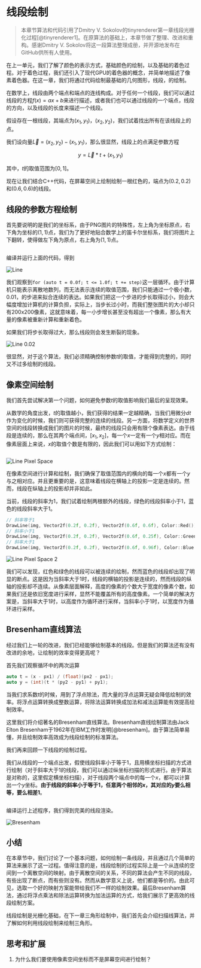 # 线段绘制

> 本章节算法和代码引用了Dmitry V. Sokolov的tinyrenderer第一章线段光栅化过程[@tinyrenderer1]。在原算法的基础上，本章节做了整理、改进和重构。感谢Dmitry V. Sokolov将这一段算法整理成册，并开源地发布在GitHub供所有人使用。

在上一单元，我们了解了颜色的表示方式，基础颜色的绘制，以及基础的着色过程。对于着色过程，我们还引入了现代GPU的着色器的概念，并简单地描述了像素着色器。在这一章，我们将通过代码绘制最基础的几何图形，线段，的绘制。

在数学上，线段由两个端点和端点的连线构成。对于任何一个线段，我们可以通过线段的方程$f(x)=ax+b$来进行描述，或者我们也可以通过线段的一个端点，线段的方向，以及线段的长度来描述一个线段。

假设存在一根线段，其端点为$(x_1,y_1)$，$(x_2,y_2)$，我们试着找出所有在该线段上的点。

我们设向量$\vec{L}=(x_2,y_2)-(x_1,y_1)$，那么很显然，线段上的点满足参数方程

$$
y = \vec{L}*t + (x_1,y_1)
$$

其中，$t$的取值范围为$[0,1]$。

现在让我们结合C++代码，在屏幕空间上绘制绘制一根红色的，端点为$(0.2,0.2)$和$(0.6,0.6)$的线段。

## 线段的参数方程绘制

首先要说明的是我们的坐标系，由于PNG图片的特殊性，左上角为坐标原点，右下角为坐标的$(1,1)$点，我们为了更好地贴合数学上的笛卡尔坐标系，我们将图片上下翻转，使得做左下角为原点，右上角为$(1,1)$点。

```cc
```

编译并运行上面的代码，得到

![](code/02-line/line-0.01.png "Line")

我们观察到`for (auto t = 0.0f; t <= 1.0f; t += step)`这一层循环。由于计算机只能表示离散地数列，而无法表示连续的取值范围，我们只能通过一个极小数，0.01，的步进来拟合连续的表达。如果我们把这一个步进的步长取得过小，则会大幅度增加计算机的计算负担，实际上，当步长过小时，而我们整张图片的大小却只有200x200像素，这就意味着，每一小步增长甚至没有超出一个像素，那么有大量的像素被重新计算和重新着色。

如果我们将步长取得过大，那么线段则会发生断裂的现象。

![](code/02-line/line-0.02.png "Line 0.02")

很显然，对于这个算法，我们必须精确控制参数$t$的取值，才能得到完整的，同时又不过多绘制的线段。

## 像素空间绘制

我们首先尝试解决第一个问题，如何避免参数$t$的取值影响我们最后的呈现效果。

从数学的角度出发，$t$的取值越小，我们获得的结果一定越精确，当我们用微分$dt$作为变化的时候，我们则可获得完整的连续的线段。另一方面，将数学定义的世界空间的线段转换成我们的图片的时候，最终的线段只会用有限个像素表达。由于线段是连续的，那么在其两个端点间，$[x_1,x_2]$，每一个$x$一定有一个$y$相对应。而在像素层面上来说，$x$的取值个数是有限的，因此我们可以用如下方式绘制：

```cc
```

![](code/02-line/line-pixel-space.png "Line Pixel Space")

在像素空间进行计算和绘制，我们确保了取值范围内的横向的每一个$x$都有一个$y$与之相对应。并且更重要的是，这意味着线段在横轴上的投影一定是连续的。然而，线段在纵轴上的投影却并非如此。

当前，线段的斜率为1，我们试着绘制两根额外的线段，绿色的线段斜率小于1，蓝色的线段斜率大于1。

```cc
// 斜率等于1
DrawLine(img, Vector2f(0.2f, 0.2f), Vector2f(0.6f, 0.6f), Color::Red());
// 斜率小于1
DrawLine(img, Vector2f(0.2f, 0.2f), Vector2f(0.6f, 0.25f), Color::Green());
// 斜率大于1
DrawLine(img, Vector2f(0.2f, 0.2f), Vector2f(0.6f, 0.96f), Color::Blue());
```

![](code/02-line/line-pixel-space-2.png "Line Pixel Space 2")

我们可以发现，红色和绿色的线段可以被连续的绘制，然而蓝色的线段却出现了明显的断点。这是因为当斜率大于1时，线段的横轴的投影是连续的，然而线段的纵轴的投影却不连续。从像素层面解释，高度的像素的个数大于宽度的像素个数，如果我们还是依旧宽度进行采样，显然不能覆盖所有的高度像素。一个简单的解决方案是，当斜率大于1时，以高度作为循环进行采样，当斜率小于1时，以宽度作为循环进行采样。

## Bresenham直线算法

经过我们上一轮的改进，我们已经能够绘制基本的线段。但是我们的算法还有没有改进的余地，让绘制的效率变得更高呢？

首先我们观察循环中的两次运算

```cc
auto t = (x - px1) / (float)(px2 - px1);
auto y = (int)(t * (py2 - py1) + py1);
```

当我们求系数$t$的时候，用到了浮点除法，而大量的浮点运算无疑会降低绘制的效率。将浮点运算转换成整数运算，将除法运算转换成加法和减法运算能有效提高绘制效率。

这里我们将介绍著名的Bresenham直线算法。Bresenham直线绘制算法由Jack Elton Bresenham于1962年在IBM工作时发明[@bresenham]。由于算法简单易懂，并且绘制效率高效成为线段绘制的标准算法。

我们再来回顾一下线段的绘制过程。

我们从线段的一个端点出发，假使线段斜率小于等于1，且用横坐标扫描的方式进行绘制（对于斜率大于1的线段，我们可以通过纵坐标扫描的形式进行。由于算法是对称的，这里假定横坐标扫描），对于线段两个端点中的每一个$x$，都可以计算出一个$y$坐标。**由于线段的斜率小于等于1，任意两个相邻的$x$，其对应的$y$要么相等，要么相差1**。

```cc
```

编译运行上述程序，我们得到完美的线段渲染。

![](code/02-line/bresenham.png "Bresenham")

## 小结

在本章节中，我们讨论了一个基本问题，如何绘制一条线段，并且通过几个简单的算法来展示了这一过程。值得注意的是，线段绘制的过程实际上是一个从连续的空间到一个离散空间的映射。由于离散空间的关系，不同的算法会产生不同的线段，有些出现了断点，而有些则没有。然而从数学意义上说，他们都是等价的。由此可见，选取一个好的映射方案能带给我们不一样的绘制效果。最后Bresenham算法，通过将浮点乘法和除法运算转换为加法运算的方式，给我们展示了更高效的线段绘制方案。

线段绘制是光栅化基础，在下一章三角形绘制中，我们首先会介绍扫描线算法，并了解如何利用线段绘制来绘制三角形。

## 思考和扩展

1. 为什么我们要使用像素空间坐标而不是屏幕空间进行绘制？
